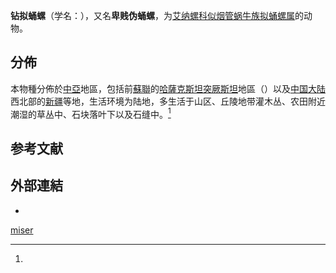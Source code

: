 {{Speciesbox
 | taxon = Pseudonapaeus miser
 | authority = (Martens, 1874){{r|id10992}}
}}

'''钻拟蛹螺'''（学名：''{{lang|la|Pseudonapaeus miser}}''），又名'''卑贱伪蛹螺'''，为[[艾纳螺科|艾纳螺科]][[似烟管蜗牛族|似烟管蜗牛族]][[拟蛹螺属|拟蛹螺属]]的动物{{r|id10992}}。

==分佈==
本物種分佈於[[中亞|中亞]]地區，包括前[[蘇聯|蘇聯]]的[[哈薩克斯坦|哈薩克斯坦]]{{r|id10992|Schileyko 2013}}[[突厥斯坦|突厥斯坦]]地區（{{lang|ru|туркестан}}）{{r|ref}}以及[[中国大陆|中国大陆]]西北部的[[新疆|新疆]]{{r|id10992}}等地，生活环境为陆地，多生活于山区、丘陵地带灌木丛、农田附近潮湿的草丛中、石块落叶下以及石缝中。<ref name='id10992'/>

==参考文献==
{{reflist|refs=
<ref name='id10992'>{{cite web
 | url =http://www.bioinfo.cn/db05/BjdwSpecies.php?action=view&id=10992 | deadurl =yes
 | archive-url =https://web.archive.org/web/20160305040621/http://www.bioinfo.cn/db05/BjdwSpecies.php?action=view&id=10992
 | title =钻拟蛹螺| work =《中国动物物种编目数据库》
 | publisher =中国科学院微生物研究所| author =中国科学院动物研究所
 | access-date =2009-04-28| archive-date =2016-03-05 |language=zh-hans }}</ref>
<ref name="ref">{{cite book
 |title=Путешествие в туркестан,Вы.1,p.21,Т.
 |trans-title=突厥斯坦之旅，You.1，p.21，T.
 |language=ru }}</ref>
<ref name="Schileyko 2013">{{cite book
 |url={{google books |plainurl=yes |id=BgFiDwAAQBAJ |dq=Pseudonapaeus+miser |pg=PA106 }}
 |first1=Анатолий А. |last1=Шилейко
 |first2=Тлеубек  |last2=Рымжанов
 |year=2013
 |title=Фауна наземных моллюсков Казахстана и сопредельных территорий
 |trans-title=哈薩克斯坦及鄰近地區的陸地軟體動物群
 |publisher=Litres |pages=106-107
 |date=2018-06-26 |access-date=2018-08-16 |language=ru }}</ref>
}}

==外部連結==
{{commons category|Pseudonapaeus miser}}
*{{Wikispecies-inline|Pseudonapaeus miser}}
{{Taxonbar|from=Q15227388}}

[[Category:拟蛹螺属|miser]]


{{软体动物小作品}}